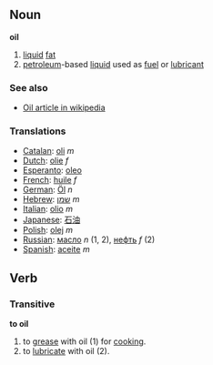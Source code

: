 == Noun ==

'''oil'''

# [[liquid]] [[fat]]
# [[petroleum]]-based [[liquid]] used as [[fuel]] or [[lubricant]]

===See also===
*[[w:Oil|Oil article in wikipedia]]

===Translations===
*[[Catalan]]: [[oli]] ''m''
*[[Dutch]]: [[olie]] ''f''
*[[Esperanto]]: [[oleo]]
*[[French]]: [[huile]] ''f''
*[[German]]: [[Öl]] ''n''
*[[Hebrew]]: [[שמן]] ''m''
*[[Italian]]: [[olio]] ''m''
*[[Japanese]]: [[石油]]
*[[Polish]]: [[olej]] ''m''
*[[Russian]]: [[масло]] ''n'' (1, 2), [[нефть]] ''f'' (2)
*[[Spanish]]: [[aceite]] ''m''

== Verb ==
===Transitive===

'''to oil'''

# to [[grease]] with oil (1) for [[cook]]ing.
# to [[lubricate]] with oil (2).